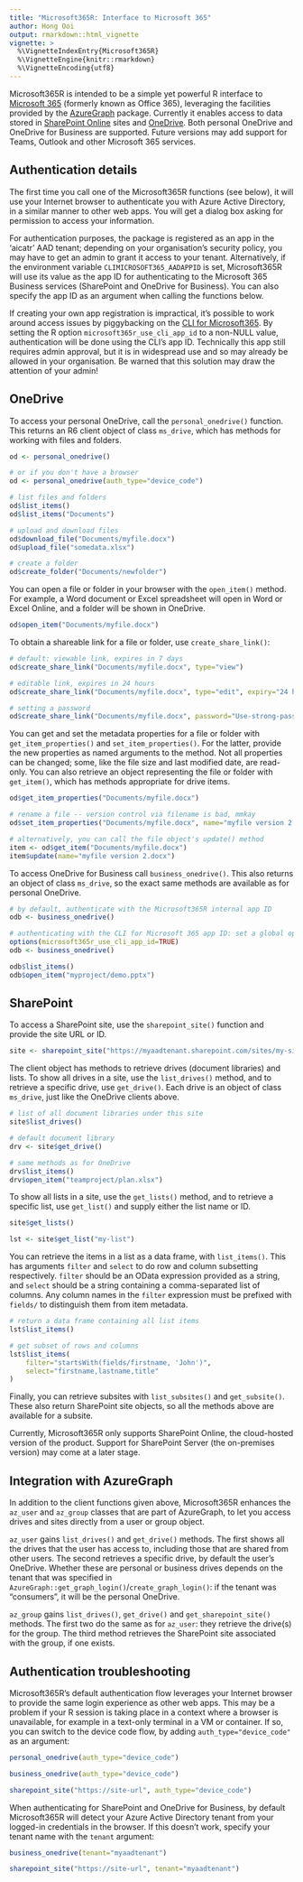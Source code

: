 ```yaml
---
title: "Microsoft365R: Interface to Microsoft 365"
author: Hong Ooi
output: rmarkdown::html_vignette
vignette: >
  %\VignetteIndexEntry{Microsoft365R}
  %\VignetteEngine{knitr::rmarkdown}
  %\VignetteEncoding{utf8}
---
```


Microsoft365R is intended to be a simple yet powerful R interface to [Microsoft 365](https://www.microsoft.com/en-us/microsoft-365) (formerly known as Office 365), leveraging the facilities provided by the [AzureGraph](https://cran.r-project.org/package=AzureGraph) package. Currently it enables access to data stored in [SharePoint Online](https://www.microsoft.com/en-au/microsoft-365/sharepoint/collaboration) sites and [OneDrive](https://www.microsoft.com/en-au/microsoft-365/onedrive/online-cloud-storage). Both personal OneDrive and OneDrive for Business are supported. Future versions may add support for Teams, Outlook and other Microsoft 365 services.

## Authentication details

The first time you call one of the Microsoft365R functions (see below), it will use your Internet browser to authenticate you with Azure Active Directory, in a similar manner to other web apps. You will get a dialog box asking for permission to access your information.

For authentication purposes, the package is registered as an app in the 'aicatr' AAD tenant; depending on your organisation's security policy, you may have to get an admin to grant it access to your tenant. Alternatively, if the environment variable `CLIMICROSOFT365_AADAPPID` is set, Microsoft365R will use its value as the app ID for authenticating to the Microsoft 365 Business services (SharePoint and OneDrive for Business). You can also specify the app ID as an argument when calling the functions below.

If creating your own app registration is impractical, it's possible to work around access issues by piggybacking on the [CLI for Microsoft365](https://pnp.github.io/cli-microsoft365/). By setting the R option `microsoft365r_use_cli_app_id` to a non-NULL value, authentication will be done using the CLI's app ID. Technically this app still requires admin approval, but it is in widespread use and so may already be allowed in your organisation. Be warned that this solution may draw the attention of your admin!

## OneDrive

To access your personal OneDrive, call the `personal_onedrive()` function. This returns an R6 client object of class `ms_drive`, which has methods for working with files and folders.

```r
od <- personal_onedrive()

# or if you don't have a browser
od <- personal_onedrive(auth_type="device_code")

# list files and folders
od$list_items()
od$list_items("Documents")

# upload and download files
od$download_file("Documents/myfile.docx")
od$upload_file("somedata.xlsx")

# create a folder
od$create_folder("Documents/newfolder")
```

You can open a file or folder in your browser with the `open_item()` method. For example, a Word document or Excel spreadsheet will open in Word or Excel Online, and a folder will be shown in OneDrive.

```r
od$open_item("Documents/myfile.docx")
```

To obtain a shareable link for a file or folder, use `create_share_link()`:

```r
# default: viewable link, expires in 7 days
od$create_share_link("Documents/myfile.docx", type="view")

# editable link, expires in 24 hours
od$create_share_link("Documents/myfile.docx", type="edit", expiry="24 hours")

# setting a password
od$create_share_link("Documents/myfile.docx", password="Use-strong-passwords!")
```

You can get and set the metadata properties for a file or folder with `get_item_properties()` and `set_item_properties()`. For the latter, provide the new properties as named arguments to the method. Not all properties can be changed; some, like the file size and last modified date, are read-only. You can also retrieve an object representing the file or folder with `get_item()`, which has methods appropriate for drive items.

```r
od$get_item_properties("Documents/myfile.docx")

# rename a file -- version control via filename is bad, mmkay
od$set_item_properties("Documents/myfile.docx", name="myfile version 2.docx")

# alternatively, you can call the file object's update() method
item <- od$get_item("Documents/myfile.docx")
item$update(name="myfile version 2.docx")
```

To access OneDrive for Business call `business_onedrive()`. This also returns an object of class `ms_drive`, so the exact same methods are available as for personal OneDrive.

```r
# by default, authenticate with the Microsoft365R internal app ID
odb <- business_onedrive()

# authenticating with the CLI for Microsoft 365 app ID: set a global option
options(microsoft365r_use_cli_app_id=TRUE)
odb <- business_onedrive()

odb$list_items()
odb$open_item("myproject/demo.pptx")
```

## SharePoint

To access a SharePoint site, use the `sharepoint_site()` function and provide the site URL or ID.

```r
site <- sharepoint_site("https://myaadtenant.sharepoint.com/sites/my-site-name")
```

The client object has methods to retrieve drives (document libraries) and lists. To show all drives in a site, use the `list_drives()` method, and to retrieve a specific drive, use `get_drive()`. Each drive is an object of class `ms_drive`, just like the OneDrive clients above.

```r
# list of all document libraries under this site
site$list_drives()

# default document library
drv <- site$get_drive()

# same methods as for OneDrive
drv$list_items()
drv$open_item("teamproject/plan.xlsx")
```

To show all lists in a site, use the `get_lists()` method, and to retrieve a specific list, use `get_list()` and supply either the list name or ID.

```r
site$get_lists()

lst <- site$get_list("my-list")
```

You can retrieve the items in a list as a data frame, with `list_items()`. This has arguments `filter` and `select` to do row and column subsetting respectively. `filter` should be an OData expression provided as a string, and `select` should be a string containing a comma-separated list of columns. Any column names in the `filter` expression must be prefixed with `fields/` to distinguish them from item metadata.

```r
# return a data frame containing all list items
lst$list_items()

# get subset of rows and columns
lst$list_items(
    filter="startsWith(fields/firstname, 'John')",
    select="firstname,lastname,title"
)
```

Finally, you can retrieve subsites with `list_subsites()` and `get_subsite()`. These also return SharePoint site objects, so all the methods above are available for a subsite.

Currently, Microsoft365R only supports SharePoint Online, the cloud-hosted version of the product. Support for SharePoint Server (the on-premises version) may come at a later stage.

## Integration with AzureGraph

In addition to the client functions given above, Microsoft365R enhances the `az_user` and `az_group` classes that are part of AzureGraph, to let you access drives and sites directly from a user or group object.

`az_user` gains `list_drives()` and `get_drive()` methods. The first shows all the drives that the user has access to, including those that are shared from other users. The second retrieves a specific drive, by default the user's OneDrive. Whether these are personal or business drives depends on the tenant that was specified in `AzureGraph::get_graph_login()`/`create_graph_login()`: if the tenant was "consumers", it will be the personal OneDrive.

`az_group` gains `list_drives()`, `get_drive()` and `get_sharepoint_site()` methods. The first two do the same as for `az_user`: they retrieve the drive(s) for the group. The third method retrieves the SharePoint site associated with the group, if one exists.

## Authentication troubleshooting

Microsoft365R's default authentication flow leverages your Internet browser to provide the same login experience as other web apps. This may be a problem if your R session is taking place in a context where a browser is unavailable, for example in a text-only terminal in a VM or container. If so, you can switch to the device code flow, by adding `auth_type="device_code"` as an argument:

```r
personal_onedrive(auth_type="device_code")

business_onedrive(auth_type="device_code")

sharepoint_site("https://site-url", auth_type="device_code")
```

When authenticating for SharePoint and OneDrive for Business, by default Microsoft365R will detect your Azure Active Directory tenant from your logged-in credentials in the browser. If this doesn't work, specify your tenant name with the `tenant` argument:

```r
business_onedrive(tenant="myaadtenant")

sharepoint_site("https://site-url", tenant="myaadtenant")
```

